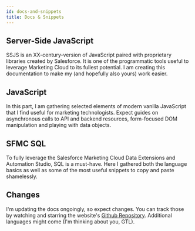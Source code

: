 ```yaml
---
id: docs-and-snippets
title: Docs & Snippets
---
```



<LeadText content="SSJS + JS + SQL documentation and code snippets that I find useful for developing Marketing Automation." />

## Server-Side JavaScript

SSJS is an XX-century-version of JavaScript paired with proprietary libraries created by Salesforce. It is one of the programmatic tools useful to leverage Marketing Cloud to its fullest potential. I am creating this documentation to make my (and hopefully also yours) work easier.

## JavaScript

In this part, I am gathering selected elements of modern vanilla JavaScript that I find useful for marketing technologists. Expect guides on asynchronous calls to API and backend resources, form-focused DOM manipulation and playing with data objects.

## SFMC SQL

To fully leverage the Salesforce Marketing Cloud Data Extensions and Automation Studio, SQL is a must-have. Here I gathered both the language basics as well as some of the most useful snippets to copy and paste shamelessly.

## Changes

I'm updating the docs ongoingly, so expect changes. You can track those by watching and starring the website's [Github Repository](https://github.com/MateuszDabrowski/mateuszdabrowski.pl). Additional languages might come (I'm thinking about you, GTL).
